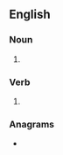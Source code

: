 ==English==

===Noun===
{{head|en|noun plural form}}

# {{plural of|wham|lang=en}}

===Verb===
{{head|en|verb form}}

# {{en-third-person singular of|wham}}

===Anagrams===
* {{anagrams|en|hawms|shawm}}